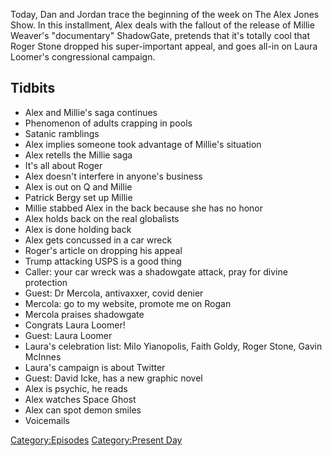 {{DEFAULTSORT:
    #_EPISODE_0472:August 17-19, 2020
}}{{Episode
    | title             = August 17-19, 2020
    | caption           = Listen to this episode on [https://knowledgefight.libsyn.com/472-august-17-19-2020 Libsyn] [https://open.spotify.com/episode/0cIOC3aTjoU3t6ihnINxQj Spotify]
    | episodeNumber     = 472
    | length            = 01:22:57
    | airDate           = August 21, 2020
    | coverageStartDate = August 17, 2020
    | coverageEndDate   = August 19, 2020
    | episodeType       = [[:Category:Present Day|Present Day]]
    | appearance        = [[Millie Weaver]], [[Roger Stone]], [[Patrick Bergy]], [[Dr Mercola]], [[Laura Loomer]], [[David Icke]]
    | previousEpisode   = [[471: August 14-16, 2020]]
    | nextEpisode       = [[473: August 20-21, 2020]]
}}

{{Stub}}

Today, Dan and Jordan trace the beginning of the week on The Alex Jones Show. In this installment, Alex deals with the fallout of the release of Millie Weaver's "documentary" ShadowGate, pretends that it's totally cool that Roger Stone dropped his super-important appeal, and goes all-in on Laura Loomer's congressional campaign.

==Tidbits==

*Alex and Millie's saga continues
*Phenomenon of adults crapping in pools
*Satanic ramblings
*Alex implies someone took advantage of Millie's situation
*Alex retells the Millie saga
*It's all about Roger
*Alex doesn't interfere in anyone's business
*Alex is out on Q and Millie
*Patrick Bergy set up Millie
*Millie stabbed Alex in the back because she has no honor
*Alex holds back on the real globalists
*Alex is done holding back
*Alex gets concussed in a car wreck
*Roger's article on dropping his appeal
*Trump attacking USPS is a good thing
*Caller: your car wreck was a shadowgate attack, pray for divine protection
*Guest: Dr Mercola, antivaxxer, covid denier
*Mercola: go to my website, promote me on Rogan
*Mercola praises shadowgate
*Congrats Laura Loomer!
*Guest: Laura Loomer
*Laura's celebration list: Milo Yianopolis, Faith Goldy, Roger Stone, Gavin McInnes
*Laura's campaign is about Twitter
*Guest: David Icke, has a new graphic novel
*Alex is psychic, he reads
*Alex watches Space Ghost
*Alex can spot demon smiles
*Voicemails

[[Category:Episodes]]
[[Category:Present Day]]
